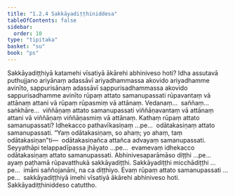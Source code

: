 ```yaml
---
title: "1.2.4 Sakkāyadiṭṭhiniddesa"
tableOfContents: false
sidebar:
  order: 10
type: "tipitaka"
basket: "su"
book: "ps"
---
```



<DynamicBreadcrumb />

<Division number="137" book="ps">

<Paragraph number="777" book="ps">
Sakkāyadiṭṭhiyā katamehi vīsatiyā ākārehi abhiniveso hoti? Idha assutavā puthujjano ariyānaṃ adassāvī ariyadhammassa akovido ariyadhamme avinīto, sappurisānaṃ adassāvī sappurisadhammassa akovido sappurisadhamme avinīto rūpaṃ attato samanupassati rūpavantaṃ vā attānaṃ attani vā rūpaṃ rūpasmiṃ vā attānaṃ. Vedanaṃ…  saññaṃ…  saṅkhāre…  viññāṇaṃ attato samanupassati viññāṇavantaṃ vā attānaṃ attani vā viññāṇaṃ viññāṇasmiṃ vā attānaṃ.
</Paragraph>

<Paragraph number="778" book="ps">
Kathaṃ <Emphasis>rūpaṃ attato samanupassati?</Emphasis> Idhekacco pathavīkasiṇaṃ …pe…  odātakasiṇaṃ attato samanupassati. “Yaṃ odātakasiṇaṃ, so ahaṃ; yo ahaṃ, taṃ odātakasiṇan”ti—  odātakasiṇañca attañca advayaṃ samanupassati. Seyyathāpi telappadīpassa jhāyato …pe…  evamevaṃ idhekacco odātakasiṇaṃ attato samanupassati. Abhinivesaparāmāso diṭṭhi …pe…  ayaṃ paṭhamā rūpavatthukā sakkāyadiṭṭhi. Sakkāyadiṭṭhi micchādiṭṭhi …pe…  imāni saññojanāni, na ca diṭṭhiyo. Evaṃ rūpaṃ attato samanupassati …pe…  sakkāyadiṭṭhiyā imehi vīsatiyā ākārehi abhiniveso hoti.

</Paragraph>
</Division>

<Paragraph number="779" type="center" book="ps">
Sakkāyadiṭṭhiniddeso catuttho.
</Paragraph>